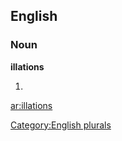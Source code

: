 ==English==

===Noun===
'''illations'''

# {{plural of|[[illation]]}}

[[Category:English plurals]]

[[ar:illations]]